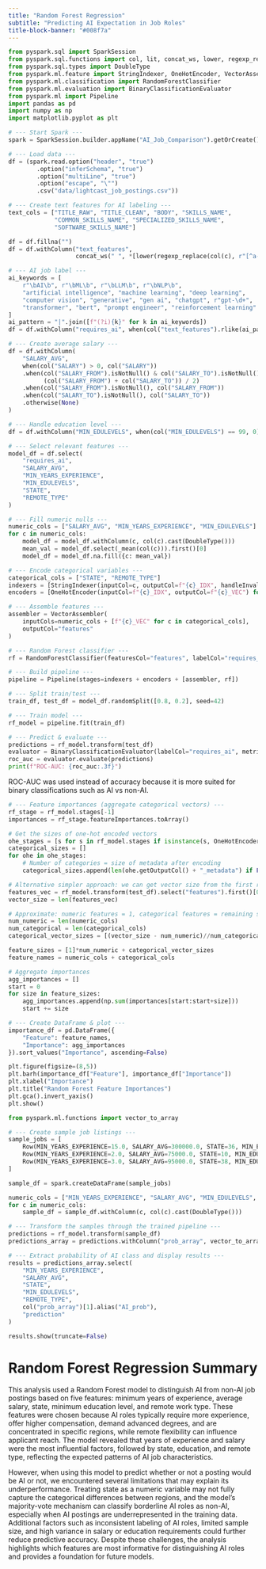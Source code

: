 ```yaml
---
title: "Random Forest Regression"
subtitle: "Predicting AI Expectation in Job Roles"
title-block-banner: "#008f7a"
---
```


```python
from pyspark.sql import SparkSession
from pyspark.sql.functions import col, lit, concat_ws, lower, regexp_replace, when, Row, mean as _mean
from pyspark.sql.types import DoubleType
from pyspark.ml.feature import StringIndexer, OneHotEncoder, VectorAssembler
from pyspark.ml.classification import RandomForestClassifier
from pyspark.ml.evaluation import BinaryClassificationEvaluator
from pyspark.ml import Pipeline
import pandas as pd
import numpy as np
import matplotlib.pyplot as plt

# --- Start Spark ---
spark = SparkSession.builder.appName("AI_Job_Comparison").getOrCreate()

# --- Load data ---
df = (spark.read.option("header", "true")
        .option("inferSchema", "true")
        .option("multiLine", "true")
        .option("escape", "\"")
        .csv("data/lightcast_job_postings.csv"))

# --- Create text features for AI labeling ---
text_cols = ["TITLE_RAW", "TITLE_CLEAN", "BODY", "SKILLS_NAME",
             "COMMON_SKILLS_NAME", "SPECIALIZED_SKILLS_NAME", 
             "SOFTWARE_SKILLS_NAME"]

df = df.fillna("")
df = df.withColumn("text_features",
                   concat_ws(" ", *[lower(regexp_replace(col(c), r"[^a-zA-Z0-9 ]", "")) for c in text_cols]))

# --- AI job label ---
ai_keywords = [
    r"\bAI\b", r"\bML\b", r"\bLLM\b", r"\bNLP\b",
    "artificial intelligence", "machine learning", "deep learning",
    "computer vision", "generative", "gen ai", "chatgpt", r"gpt-\d+",
    "transformer", "bert", "prompt engineer", "reinforcement learning"
]
ai_pattern = "|".join([f"(?i){k}" for k in ai_keywords])
df = df.withColumn("requires_ai", when(col("text_features").rlike(ai_pattern), lit(1)).otherwise(lit(0)))

# --- Create average salary ---
df = df.withColumn(
    "SALARY_AVG",
    when(col("SALARY") > 0, col("SALARY"))
    .when(col("SALARY_FROM").isNotNull() & col("SALARY_TO").isNotNull(),
          (col("SALARY_FROM") + col("SALARY_TO")) / 2)
    .when(col("SALARY_FROM").isNotNull(), col("SALARY_FROM"))
    .when(col("SALARY_TO").isNotNull(), col("SALARY_TO"))
    .otherwise(None)
)

# --- Handle education level ---
df = df.withColumn("MIN_EDULEVELS", when(col("MIN_EDULEVELS") == 99, 0).otherwise(col("MIN_EDULEVELS")))

# --- Select relevant features ---
model_df = df.select(
    "requires_ai",
    "SALARY_AVG",
    "MIN_YEARS_EXPERIENCE",
    "MIN_EDULEVELS",
    "STATE",
    "REMOTE_TYPE"
)

# --- Fill numeric nulls ---
numeric_cols = ["SALARY_AVG", "MIN_YEARS_EXPERIENCE", "MIN_EDULEVELS"]
for c in numeric_cols:
    model_df = model_df.withColumn(c, col(c).cast(DoubleType()))
    mean_val = model_df.select(_mean(col(c))).first()[0]
    model_df = model_df.na.fill({c: mean_val})
```

```python
# --- Encode categorical variables ---
categorical_cols = ["STATE", "REMOTE_TYPE"]
indexers = [StringIndexer(inputCol=c, outputCol=f"{c}_IDX", handleInvalid="keep") for c in categorical_cols]
encoders = [OneHotEncoder(inputCol=f"{c}_IDX", outputCol=f"{c}_VEC") for c in categorical_cols]

# --- Assemble features ---
assembler = VectorAssembler(
    inputCols=numeric_cols + [f"{c}_VEC" for c in categorical_cols],
    outputCol="features"
)

# --- Random Forest classifier ---
rf = RandomForestClassifier(featuresCol="features", labelCol="requires_ai", numTrees=50, maxDepth=5, seed=42)

# --- Build pipeline ---
pipeline = Pipeline(stages=indexers + encoders + [assembler, rf])

# --- Split train/test ---
train_df, test_df = model_df.randomSplit([0.8, 0.2], seed=42)

# --- Train model ---
rf_model = pipeline.fit(train_df)
```

```python
# --- Predict & evaluate ---
predictions = rf_model.transform(test_df)
evaluator = BinaryClassificationEvaluator(labelCol="requires_ai", metricName="areaUnderROC")
roc_auc = evaluator.evaluate(predictions)
print(f"ROC-AUC: {roc_auc:.3f}")
```
ROC-AUC was used instead of accuracy because it is more suited for binary classifications such as AI vs non-AI.

```python
# --- Feature importances (aggregate categorical vectors) ---
rf_stage = rf_model.stages[-1]
importances = rf_stage.featureImportances.toArray()

# Get the sizes of one-hot encoded vectors
ohe_stages = [s for s in rf_model.stages if isinstance(s, OneHotEncoder)]
categorical_sizes = []
for ohe in ohe_stages:
    # Number of categories = size of metadata after encoding
    categorical_sizes.append(len(ohe.getOutputCol() + "_metadata") if False else ohe.getOutputCols() if hasattr(ohe,'getOutputCols') else ohe.categorySizes[0] if hasattr(ohe,'categorySizes') else None)

# Alternative simpler approach: we can get vector size from the first row of transformed vector
features_vec = rf_model.transform(test_df).select("features").first()[0]
vector_size = len(features_vec)

# Approximate: numeric features = 1, categorical features = remaining size divided equally
num_numeric = len(numeric_cols)
num_categorical = len(categorical_cols)
categorical_vector_sizes = [(vector_size - num_numeric)//num_categorical]*num_categorical

feature_sizes = [1]*num_numeric + categorical_vector_sizes
feature_names = numeric_cols + categorical_cols

# Aggregate importances
agg_importances = []
start = 0
for size in feature_sizes:
    agg_importances.append(np.sum(importances[start:start+size]))
    start += size

# --- Create DataFrame & plot ---
importance_df = pd.DataFrame({
    "Feature": feature_names,
    "Importance": agg_importances
}).sort_values("Importance", ascending=False)

plt.figure(figsize=(8,5))
plt.barh(importance_df["Feature"], importance_df["Importance"])
plt.xlabel("Importance")
plt.title("Random Forest Feature Importances")
plt.gca().invert_yaxis()
plt.show()
```

```python
from pyspark.ml.functions import vector_to_array

# --- Create sample job listings ---
sample_jobs = [
    Row(MIN_YEARS_EXPERIENCE=15.0, SALARY_AVG=300000.0, STATE=36, MIN_EDULEVELS=4, REMOTE_TYPE=1),
    Row(MIN_YEARS_EXPERIENCE=2.0, SALARY_AVG=75000.0, STATE=10, MIN_EDULEVELS=0, REMOTE_TYPE=0),
    Row(MIN_YEARS_EXPERIENCE=3.0, SALARY_AVG=95000.0, STATE=38, MIN_EDULEVELS=1, REMOTE_TYPE=1)
]

sample_df = spark.createDataFrame(sample_jobs)

numeric_cols = ["MIN_YEARS_EXPERIENCE", "SALARY_AVG", "MIN_EDULEVELS", "STATE", "REMOTE_TYPE"]
for c in numeric_cols:
    sample_df = sample_df.withColumn(c, col(c).cast(DoubleType()))

# --- Transform the samples through the trained pipeline ---
predictions = rf_model.transform(sample_df)
predictions_array = predictions.withColumn("prob_array", vector_to_array(col("probability")))

# --- Extract probability of AI class and display results ---
results = predictions_array.select(
    "MIN_YEARS_EXPERIENCE",
    "SALARY_AVG",
    "STATE",
    "MIN_EDULEVELS",
    "REMOTE_TYPE",
    col("prob_array")[1].alias("AI_prob"),
    "prediction"
)

results.show(truncate=False)
```

# Random Forest Regression Summary

This analysis used a Random Forest model to distinguish AI from non-AI job postings based on five features: minimum years of experience, average salary, state, minimum education level, and remote work type. These features were chosen because AI roles typically require more experience, offer higher compensation, demand advanced degrees, and are concentrated in specific regions, while remote flexibility can influence applicant reach. The model revealed that years of experience and salary were the most influential factors, followed by state, education, and remote type, reflecting the expected patterns of AI job characteristics.

However, when using this model to predict whether or not a posting would be AI or not, we encountered several limitations that may explain its underperformance. Treating state as a numeric variable may not fully capture the categorical differences between regions, and the model’s majority-vote mechanism can classify borderline AI roles as non-AI, especially when AI postings are underrepresented in the training data. Additional factors such as inconsistent labeling of AI roles, limited sample size, and high variance in salary or education requirements could further reduce predictive accuracy. Despite these challenges, the analysis highlights which features are most informative for distinguishing AI roles and provides a foundation for future models.
